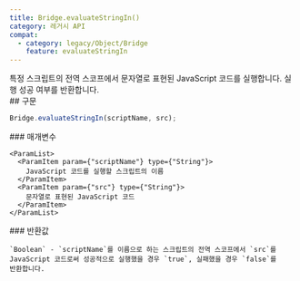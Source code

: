 ```yaml
---
title: Bridge.evaluateStringIn()
category: 레거시 API
compat:
  - category: legacy/Object/Bridge
    feature: evaluateStringIn
---
```


<Section>
  특정 스크립트의 전역 스코프에서 문자열로 표현된 JavaScript 코드를 실행합니다. 실행 성공 여부를 반환합니다.
</Section>
<Section>
  ## 구문

  ~~~js
  Bridge.evaluateStringIn(scriptName, src);
  ~~~

  <Section>
    ### 매개변수

    <ParamList>
      <ParamItem param={"scriptName"} type={"String"}>
        JavaScript 코드를 실행할 스크립트의 이름
      </ParamItem>
      <ParamItem param={"src"} type={"String"}>
        문자열로 표현된 JavaScript 코드
      </ParamItem>
    </ParamList>
  </Section>
  <Section>
    ### 반환값

    `Boolean` - `scriptName`를 이름으로 하는 스크립트의 전역 스코프에서 `src`를 JavaScript 코드로써 성공적으로 실행했을 경우 `true`, 실패했을 경우 `false`를
    반환합니다.
  </Section>
</Section>